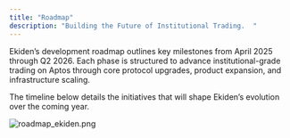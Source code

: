 ```yaml
---
title: "Roadmap"
description: "Building the Future of Institutional Trading.  "
---
```


Ekiden’s development roadmap outlines key milestones from April 2025 through Q2 2026. Each phase is structured to advance institutional-grade trading on Aptos through core protocol upgrades, product expansion, and infrastructure scaling.

The timeline below details the initiatives that will shape Ekiden’s evolution over the coming year.

![roadmap_ekiden.png](/images/roadmap_ekiden.png)